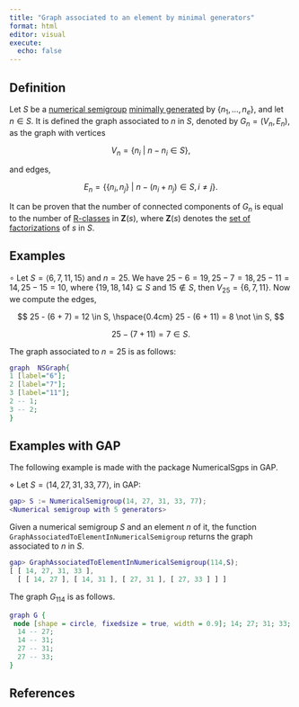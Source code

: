 ```yaml
---
title: "Graph associated to an element by minimal generators"
format: html
editor: visual
execute: 
  echo: false
---
```


<!-- Definición de Num. Sem. -->

## Definition

Let $S$ be a [numerical semigroup](../Basic-concepts/Numerical-semigroup.qmd) [minimally generated](../Basic-concepts/Minimal-set-of-generators.qmd) by $\{n_1, \ldots, n_e\}$, and let $n \in S$. It is defined the graph associated to $n$ in $S$, denoted by $G_n = (V_n, E_n)$, as the graph with vertices

$$
V_n = \{n_i ~ | ~ n - n_i \in S\},
$$

and edges,

$$
E_n = \{\{n_i, n_j\} ~ | ~ n - (n_i + n_j) \in S, i \ne j\}.
$$

It can be proven that the number of connected components of $G_n$ is equal to the number of [R-classes](Factorizations-R-related.qmd) in $\mathbf{Z}(s)$, where $\mathbf{Z}(s)$ denotes the [set of factorizations](Set-of-factorizations.qmd) of $s$ in $S$.

## Examples

$\circ$ Let $S = \langle 6, 7, 11, 15 \rangle$ and $n = 25$. We have $25 - 6 = 19, 25 - 7 = 18, 25 - 11 = 14, 25 - 15 = 10$, where $\{19, 18, 14\} \subseteq S$ and $15 \not \in S$, then $V_{25} = \{6, 7, 11\}$. Now we compute the edges,

$$
25 - (6 + 7) = 12 \in S, \hspace{0.4cm} 25 - (6 + 11) = 8 \not \in S,
$$

$$
25 - (7 + 11) = 7 \in S.
$$

The graph associated to $n = 25$ is as follows:

```dot
graph  NSGraph{
1 [label="6"];
2 [label="7"];
3 [label="11"];
2 -- 1;
3 -- 2;
}
```

## Examples with GAP

The following example is made with the package NumericalSgps in GAP.

$\diamond$ Let $S = \langle 14, 27, 31, 33, 77 \rangle$, in GAP:

``` gap
gap> S := NumericalSemigroup(14, 27, 31, 33, 77);
<Numerical semigroup with 5 generators>
```

Given a numerical semigroup $S$ and an element $n$ of it, the function `GraphAssociatedToElementInNumericalSemigroup` returns the graph associated to $n$ in $S$.

``` gap
gap> GraphAssociatedToElementInNumericalSemigroup(114,S);
[ [ 14, 27, 31, 33 ],
  [ [ 14, 27 ], [ 14, 31 ], [ 27, 31 ], [ 27, 33 ] ] ]
```

The graph $G_{114}$ is as follows.

```dot
graph G {
 node [shape = circle, fixedsize = true, width = 0.9]; 14; 27; 31; 33;
  14 -- 27;
  14 -- 31;
  27 -- 31;
  27 -- 33;
}
```

## References